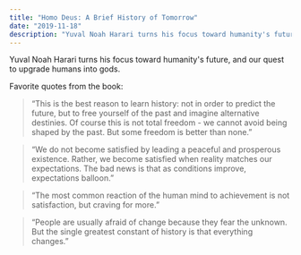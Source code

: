 ```yaml
---
title: "Homo Deus: A Brief History of Tomorrow"
date: "2019-11-18"
description: "Yuval Noah Harari turns his focus toward humanity's future, and our quest to upgrade humans into gods."
---
```


Yuval Noah Harari turns his focus toward humanity's future, and our quest to upgrade humans into gods.

Favorite quotes from the book:

> “This is the best reason to learn history: not in order to predict the future, but to free yourself of the past and imagine alternative destinies. Of course this is not total freedom - we cannot avoid being shaped by the past. But some freedom is better than none.”

> “We do not become satisfied by leading a peaceful and prosperous existence. Rather, we become satisfied when reality matches our expectations. The bad news is that as conditions improve, expectations balloon.”

> “The most common reaction of the human mind to achievement is not satisfaction, but craving for more.”

> “People are usually afraid of change because they fear the unknown. But the single greatest constant of history is that everything changes.”

